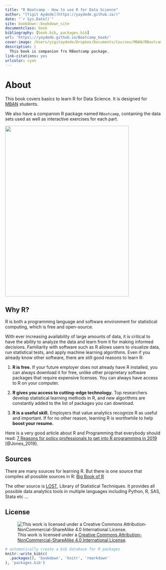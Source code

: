 ```yaml
--- 
title: "R Bootcamp - How to use R for Data Science"
author: "[Yigit Aydede](https://yaydede.github.io/)"
date: "`r Sys.Date()`"
site: bookdown::bookdown_site
documentclass: book
bibliography: [book.bib, packages.bib]
url: 'https\://yaydede.github.io/Bootcamp_book/'
cover-image: /Users/yigitaydede/Dropbox/Documents/Courses/MBAN/RBootcamps/Bootcamp_book/png/cover.png
description: |
  This book is companion fro RBootcamp package.
link-citations: yes
urlcolor: cyan
---
```


# About {.unnumbered}

This book covers basics to learn R for Data Science. It is designed for [MBAN](https://www.smu.ca/mban/index.html) students.

We also have a companion R package named `RBootcamp`, containing the data sets used as well as interactive exercises for each part.

![](png/cover2.png){width=400px height=550px}

## Why R? {.unnumbered} 

R is both a programming language and software environment for statistical computing, which is free and open-source.  

With ever increasing availability of large amounts of data, it is critical to have the ability to analyze the data and learn from it for making informed decisions. Familiarity with software such as R allows users to visualize data, run statistical tests, and apply machine learning algorithms. Even if you already know other software, there are still good reasons to learn R:

1. **R is free.** If your future employer does not already have R installed, you can always download it for free, unlike other proprietary software packages that require expensive licenses. You can always have access to R on your computer.

2. **R gives you access to cutting-edge technology.** Top researchers develop statistical learning methods in R, and new algorithms are constantly added to the list of packages you can download.

3. **R is a useful skill.** Employers that value analytics recognize R as useful and important. If for no other reason, learning R is worthwhile to help **boost your resume.**

Here is a very good article about R and Programming that everybody should read: [7 Reasons for policy professionals to get into R programming in 2019](http://gilesd-j.com/2019/01/07/7-reasons-for-policy-professionals-to-get-pumped-about-r-programming-in-2019/) [@Jones_2019].

## Sources {.unnumbered}

There are many sources for learning R.  But there is one source that compiles all possible sources in R: [Big Book of R](https://www.bigbookofr.com/index.html)
  
The other source is [LOST](https://lost-stats.github.io), Library of Statistical Techniques.  It provides all possible data analytics tools in multiple languages including Python, R, SAS, Stata etc ...
  
## License {.unnumbered}

![This work is licensed under a [Creative Commons Attribution-NonCommercial-ShareAlike 4.0 International License](http://creativecommons.org/licenses/by-nc-sa/4.0/).](png/cc.png)

```r
# automatically create a bib database for R packages
knitr::write_bib(c(
  .packages(), 'bookdown', 'knitr', 'rmarkdown'
), 'packages.bib')
```
